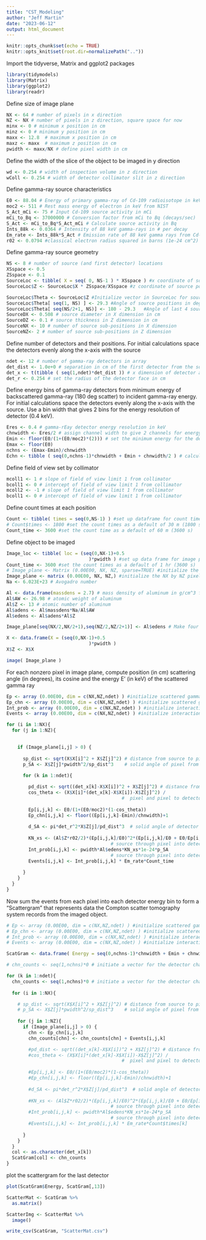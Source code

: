 ```yaml
---
title: "CST_Modeling"
author: "Jeff Martin"
date: "2023-06-12"
output: html_document
---
```


```r
knitr::opts_chunk$set(echo = TRUE)
knitr::opts_knit$set(root.dir=normalizePath(".."))
```

Import the tidyverse, Matrix and ggplot2 packages

```r
library(tidymodels)
library(Matrix)
library(ggplot2)
library(readr)
```

Define size of image plane

```r
NX <- 64 # number of pixels in x direction
NZ <- NX # number of pixels in z direction, square space for now
minx <- 0 # minimum x position in cm
minz <- 0 # minimum y position in cm
maxx <- 12.8  # maximum x position in cm
maxz <- maxx  # maximum z position in cm
pwidth <- maxx/NX # define pixel width in cm
```

Define the width of the slice of the object to be imaged in y direction

```r
wd <- 0.254 # width of inspection volume in z direction
wColl <- 0.254 # width of detector collimator slit in z direction
```

Define gamma-ray source characteristics

```r
E0 <- 88.04 # Energy of primary gamma-ray of Cd-109 radioisotope in keV
moc2 <- 511 # Rest mass energy of electron in keV from NIST                                                    reference--https://physics.nist.gov/cgi-bin/cuu/Value?mec2mev
S_Act_mCi <- 75 # Input Cd-109 source activity in mCi
mCi_to_Bq <- 37000000 # Conversion factor from mCi to Bq (decays/sec)
S_Act <- mCi_to_Bq*S_Act_mCi # Calculate source activity in Bq
Ints_88k <- 0.0364 # Intensity of 88 keV gamma-rays in # per decay
Em_rate <- Ints_88k*S_Act # Emission rate of 88 keV gamma rays from Cd-109 source
r02 <- 0.0794 #classical electron radius squared in barns (1e-24 cm^2) from NIST                                reference--https://physics.nist.gov/cgi-bin/cuu/Value?re
```

Define gamma-ray source geometry

```r
NS <- 8 # number of source (and first detector) locations
XSspace <- 0.5
ZSspace <- 0.1
SourceLoc <- tibble( X = seq( 0, NS-1 ) * XSspace ) #x coordinate of source positions
SourceLoc$Z <- SourceLoc$X * ZSspace/XSspace #z coordinate of source positions

SourceLoc$Theta <- SourceLoc$Z #Initialize vector in SourceLoc for source angles
SourceLoc$Theta[ seq(1, NS) ] <- 29.3 #Angle of source positions in degrees
SourceLoc$Theta[ seq(NS/2+1, NS)] <- 180 - 29.3   #Angle of last 4 source positions in degrees
SourceDX <- 0.508 # source diameter in X dimension in cm
SourceDZ <- 0.1 # source thickness in Z dimension in cm
SourceNX <- 10 # number of source sub-positions in X dimension
SourceNZ<- 2 # number of source sub-positions in Z dimension
```

Define number of detectors and their positions.  For initial calculations space the detectors evenly along the x-axis with the source

```r
ndet <- 12 # number of gamma-ray detectors in array
det_dist <- 1.0e+0 # separation in cm of the first detector from the source and between the remaining detectors in the array
det_x <- t(tibble ( seq(1,ndet)*det_dist )) # x dimension of detector array locations
det_r <- 0.254 # set the radius of the detector face in cm
```

Define energy bins of gamma-ray detectors from minimum energy of backscattered gamma-ray (180 deg scatter) to incident gamma-ray energy.  For initial calculations space the detectors evenly along the x-axis with the source.  Use a bin width that gives 2 bins for the energy resolution of detector (0.4 keV).

```r
Eres <- 0.4 # gamma-rEay detector energy resolution in keV
chnwidth <- Eres/2 # assign channel width to give 2 channels for energy resolution of detectors
Emin <- floor(E0/(1+(E0/moc2)*(2))) # set the minimum energy for the detector below E0 back scattered energy
Emax <- floor(E0)
nchns <- (Emax-Emin)/chnwidth
Echn <- tibble ( seq(0,nchns-1)*chnwidth + Emin + chnwidth/2 ) # calculate energy of detector channels
```

Define field of view set by collimator

```r
mcoll1 <- 1 # slope of field of view limit 1 from collimator
bcoll1 <- 0 # intercept of field of view limit 1 from collimator
mcoll2 <- -1 # slope of field of view limit 1 from collimator
bcoll1 <- 0 # intercept of field of view limit 1 from collimator
```

Define count times at each position

```r
Count <- tibble( times = seq(0,NS-1) ) #set up dataframe for count times
# Count$times <- 1800 #set the count times as a default of 30 m (1800 s)
Count_time <- 3600 #set the count time as a default of 60 m (3600 s)
```


Define object to be imaged

```r
Image_loc <- tibble( loc = (seq(0,NX-1)+0.5
                              )*pwidth ) #set up data frame for image plane locations
Count_time <- 3600 #set the count times as a default of 1 hr (3600 s)
# Image_plane <- Matrix (0.00E00, NX, NZ, sparse=TRUE) #initialize the NX by NZ pixel image plane with zeroes
Image_plane <- matrix (0.00E00, NX, NZ,) #initialize the NX by NZ pixel image plane with zeroes
Na <- 6.023E+23 # Avogadro number

Al <- data.frame(massdens = 2.7) # mass density of aluminum in g/cm^3 for object
Al$AW <- 26.98 # atomic weight of aluminum
Al$Z <- 13 # atomic number of aluminum
Al$adens <- Al$massdens*Na/Al$AW
Al$edens <- Al$adens*Al$Z

Image_plane[seq(NX/2,NX/2+1),seq(NZ/2,NZ/2+1)] <- Al$edens # Make four pixels at the middle of the plane for the image

X <- data.frame(X = (seq(0,NX-1)+0.5
                              )*pwidth )
X$Z <- X$X

image( Image_plane )
```

For each nonzero pixel in image plane, compute position (in cm) scattering angle (in degrees), its cosine and the energy E' (in keV) of the scattered gamma ray

```r
Ep <- array (0.00E00, dim = c(NX,NZ,ndet) ) #initialize scattered gamma-ray energy in a 3D array of image plane for each detector
Ep_chn <- array (0.00E00, dim = c(NX,NZ,ndet) ) #initialize scattered gamma-ray energy bin in a 3D array of image plane for each detector
Int_prob <- array (0.00E00, dim = c(NX,NZ,ndet) ) #initialize interaction probability in a 3D array of image plane for each detector in (b/Sr)
Events <- array (0.00E00, dim = c(NX,NZ,ndet) ) #initialize interaction probability in a 3D array of image plane for each detector in (b/Sr)

for (i in 1:NX){
  for (j in 1:NZ){

    
    if (Image_plane[i,j] > 0) {
      
      sp_dist <- sqrt(X$X[i]^2 + X$Z[j]^2) # distance from source to pixel in cm
      p_SA <- X$Z[j]*pwidth^2/sp_dist^3    # solid angle of pixel from source in Sr
      
      for (k in 1:ndet){

        pd_dist <- sqrt((det_x[k]-X$X[i])^2 + X$Z[j]^2) # distance from pixel to detector in cm
        cos_theta <- (X$X[i]*(det_x[k]-X$X[i])-X$Z[j]^2) /                                                               (sp_dist*pd_dist) # cosines of angles between vector from source to
                                          #  pixel and pixel to detector for scatter angle
      
        Ep[i,j,k] <- E0/(1+(E0/moc2)*(1-cos_theta))
        Ep_chn[i,j,k] <- floor((Ep[i,j,k]-Emin)/chnwidth)+1
      
        d_SA <- pi*det_r^2*X$Z[j]/pd_dist^3  # solid angle of detector relative to pixel
        
        KN_xs <- (Al$Z*r02/2)*(Ep[i,j,k]/E0)^2*(Ep[i,j,k]/E0 + E0/Ep[i,j,k]                                         - (1-cos_theta^2)) # Klein-Nishina scattering cross section from
                                      # source through pixel into detector
        Int_prob[i,j,k] <- pwidth*Al$edens*KN_xs*1e-24*p_SA                                                                  *d_SA*sp_dist/(4*pi*X$Z[j]) # Scattering probability from
                                      # source through pixel into detector
        Events[i,j,k] <- Int_prob[i,j,k] * Em_rate*Count_time
      
      }
    }
  }
}
```

Now sum the events from each pixel into each detector energy bin to form a "Scattergram" that represents data the Compton scatter tomography system records from the imaged object.

```r
# Ep <- array (0.00E00, dim = c(NX,NZ,ndet) ) #initialize scattered gamma-ray energy in a 3D array of image plane for each detector
# Ep_chn <- array (0.00E00, dim = c(NX,NZ,ndet) ) #initialize scattered gamma-ray energy bin in a 3D array of image plane for each detector
# Int_prob <- array (0.00E00, dim = c(NX,NZ,ndet) ) #initialize interaction probability in a 3D array of image plane for each detector in (b/Sr)
# Events <- array (0.00E00, dim = c(NX,NZ,ndet) ) #initialize interaction probability in a 3D array of image plane for each detector in (b/Sr)

ScatGram <- data.frame( Energy = seq(0,nchns-1)*chnwidth + Emin + chnwidth/2)

# chn_counts <- seq(1,nchns)*0 # initiate a vector for the detector channel counts to zero

for (k in 1:ndet){
  chn_counts <- seq(1,nchns)*0 # initiate a vector for the detector channel counts to zero
  
  for (i in 1:NX){

    # sp_dist <- sqrt(X$X[i]^2 + X$Z[j]^2) # distance from source to pixel in cm
    # p_SA <- X$Z[j]*pwidth^2/sp_dist^3    # solid angle of pixel from source in Sr
      
    for (j in 1:NZ){
      if (Image_plane[i,j] > 0) {
        chn <- Ep_chn[i,j,k]
        chn_counts[chn] <- chn_counts[chn] + Events[i,j,k]

        #pd_dist <- sqrt((det_x[k]-X$X[i])^2 + X$Z[j]^2) # distance from pixel to detector in cm
        #cos_theta <- (X$X[i]*(det_x[k]-X$X[i])-X$Z[j]^2) /                                                               (sp_dist*pd_dist) # cosines of angles between vector from source to
                                          #  pixel and pixel to detector for scatter angle
      
        #Ep[i,j,k] <- E0/(1+(E0/moc2)*(1-cos_theta))
        #Ep_chn[i,j,k] <- floor((Ep[i,j,k]-Emin)/chnwidth)+1
      
        #d_SA <- pi*det_r^2*X$Z[j]/pd_dist^3  # solid angle of detector relative to pixel
        
        #KN_xs <- (Al$Z*r02/2)*(Ep[i,j,k]/E0)^2*(Ep[i,j,k]/E0 + E0/Ep[i,j,k]                                         - (1-cos_theta^2)) # Klein-Nishina scattering cross section from
                                      # source through pixel into detector
        #Int_prob[i,j,k] <- pwidth*Al$edens*KN_xs*1e-24*p_SA                                                                  *d_SA*sp_dist/(4*pi*X$Z[j]) # Scattering probability from
                                      # source through pixel into detector
        #Events[i,j,k] <- Int_prob[i,j,k] * Em_rate*Count$times[k]
      
      }
    }
  }
  col <- as.character(det_x[k])
  ScatGram[col] <- chn_counts
}

```

plot the scattergram for the last detector

```r
plot(ScatGram$Energy, ScatGram[,13])

```

```r
ScatterMat <- ScatGram %>%
  as.matrix()

ScatterImg <- ScatterMat %>%
  image()

write_csv(ScatGram, "ScatterMat.csv")
```

